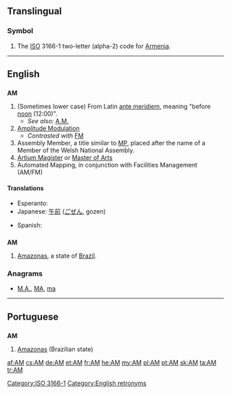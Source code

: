 {{also|Appendix:Variations of "am"}}
==Translingual==

===Symbol===
{{head|mul|symbol}}
# The [[ISO]] 3166-1 two-letter (alpha-2) code for [[Armenia]].

[[Category:ISO 3166-1]]
----

==English==
{{wikipedia|AM}}
==={{initialism}}===
'''AM'''

# (Sometimes lower case) From Latin [[ante meridiem]], meaning "before [[noon]] (12:00)".
#* ''See also:'' [[A.M.]]
# [[amplitude modulation|Amplitude Modulation]]
#* ''Contrasted with'' [[FM]]
# Assembly Member, a title similar to [[MP]], placed after the name of a Member of the Welsh National Assembly.
# [[Artium Magister]] or [[Master of Arts]]
# Automated Mapping, in conjunction with Facilities Management (AM/FM) 

====Translations====
{{trans-top|before noon}}
* Esperanto: {{t-|eo|a.t.m.|xs=Esperanto}}
* Japanese: [[午前]] ([[ごぜん]], gozen)
{{trans-mid}}
* Spanish: {{t-|es|AM}}
{{trans-bottom}}

==={{abbreviation}}===
'''AM'''

# [[Amazonas]], a state of [[Brazil]].

===Anagrams===
* [[M.A.#English|M.A.]], [[MA#English|MA]], [[ma#English|ma]]

[[Category:English retronyms]]

----

==Portuguese==

==={{abbreviation|pt}}===
'''AM'''

# [[Amazonas]] (Brazilian state)

[[af:AM]]
[[cs:AM]]
[[de:AM]]
[[et:AM]]
[[fr:AM]]
[[he:AM]]
[[my:AM]]
[[pl:AM]]
[[pt:AM]]
[[sk:AM]]
[[ta:AM]]
[[tr:AM]]